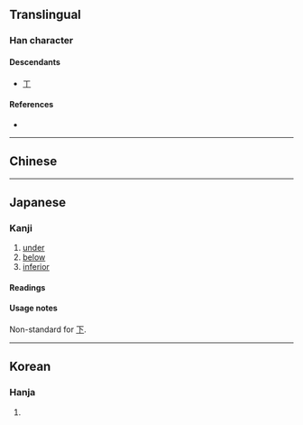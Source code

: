 {{also|下|ㄒ}}
{{character info}}
{{character info|𝍳}}
<!-- may be replaced by zh-forms -->
==Translingual==

===Han character===
{{Han char|rn=1|rad=一|as=01|sn=2|four=10200|canj=ML,XML|ids=⿱一丨}}

====Descendants====
* [[ㄒ]]

====References====
* {{Han ref|kx=0076.020|dkj=00008|dj=0137.030|hdz=10002.040|uh=4E05|ud=19973}}

----

==Chinese==
{{zh-see|下|v}}

----

==Japanese==

===Kanji===
{{ja-kanji|grade=uc|rs=一01}}

# [[under]]
# [[below]]
# [[inferior]]

====Readings====
{{ja-readings
|goon=げ
|kanon=か
|kun=しも-, した-, もと-
}}

====Usage notes====
Non-standard for [[下]].

----

==Korean==

===Hanja===
{{ko-hanja|아래|하}}

# {{rfdef|ko|sort=一02}}